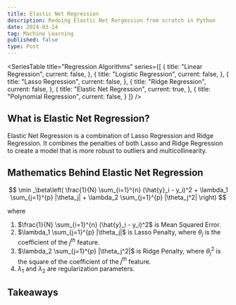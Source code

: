 ```yaml
---
title: Elastic Net Regression
description: Redoing Elastic Net Rergession from scratch in Python
date: 2024-03-14
tag: Machine Learning
published: false
type: Post
---
```


<SeriesTable
  title="Regression Algorithms"
  series={[
    {
      title: "Linear Regression",
      current: false,
    },
    {
      title: "Logistic Regression",
      current: false,
    },
    {
      title: "Lasso Regression",
      current: false,
    },
    {
      title: "Ridge Regression",
      current: false,
    },
    {
      title: "Elastic Net Regression",
      current: true,
    },
    {
      title: "Polynomial Regression",
      current: false,
    }
  ]}
/>

## What is Elastic Net Regression?

Elastic Net Regression is a combination of Lasso Regression and Ridge Regression.
It combines the penalties of both Lasso and Ridge Regression to create a model that is more robust to outliers and multicollinearity.

## Mathematics Behind Elastic Net Regression

$$
\min _\beta\left( \frac{1}{N} \sum_{i=1}^{n} (\hat{y}_i - y_i)^2 + \lambda_1 \sum_{j=1}^{p} |\theta_j| + \lambda_2 \sum_{j=1}^{p} |\theta_j^2| \right)
$$

where
1. $\frac{1}{N} \sum_{i=1}^{n} (\hat{y}_i - y_i)^2$ is Mean Squared Error.
2. $\lambda_1 \sum_{j=1}^{p} |\theta_j|$ is Lasso Penalty, where $\theta_j$ is the coefficient of the $j^{th}$ feature.
3. $\lambda_2 \sum_{j=1}^{p} |\theta_j^2|$ is Ridge Penalty, where $\theta_j^2$ is the square of the coefficient of the $j^{th}$ feature.
4. $\lambda_1$ and $\lambda_2$ are regularization parameters.

## Takeaways